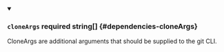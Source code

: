 
<details className="config-field" data-expandable="false" open>
<summary>

### `cloneArgs` <span className="config-field-required" data-required="false">required</span> <span className="config-field-type">string[]</span> <span className="config-field-default"></span> <span className="config-field-enum"></span> {#dependencies-cloneArgs}

CloneArgs are additional arguments that should be supplied to the git CLI.

</summary>



</details>
